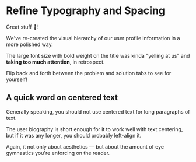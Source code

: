 # Refine Typography and Spacing

Great stuff 👏!

We've re-created the visual hierarchy of our user profile information in a more polished way.

The large font size with bold weight on the title was kinda "yelling at us" and **taking too much attention**, in retrospect.

Flip back and forth between the problem and solution tabs to see for yourself!

## A quick word on centered text

Generally speaking, you should not use centered text for long paragraphs of text.

The user biography is short enough for it to work well with text centering, but if it was any longer, you should probably left-align it.

Again, it not only about aesthetics — but about the amount of eye gymnastics you're enforcing on the reader.
